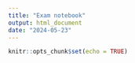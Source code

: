 ```yaml
---
title: "Exam notebook"
output: html_document
date: "2024-05-23"
---
```


```r
knitr::opts_chunk$set(echo = TRUE)
```


